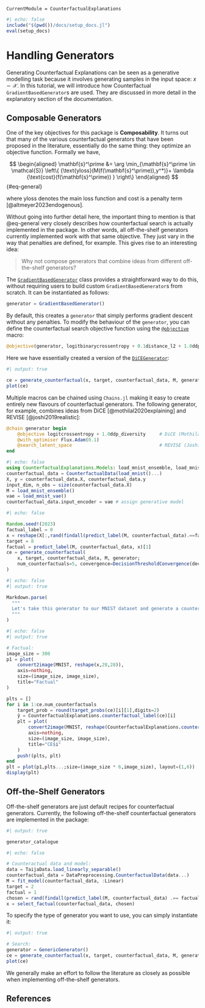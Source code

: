 ```@meta
CurrentModule = CounterfactualExplanations 
```

```julia
#| echo: false
include("$(pwd())/docs/setup_docs.jl")
eval(setup_docs)
```

# Handling Generators

Generating Counterfactual Explanations can be seen as a generative modelling task because it involves generating samples in the input space: $x \sim \mathcal{X}$. In this tutorial, we will introduce how Counterfactual `GradientBasedGenerator`s are used. They are discussed in more detail in the explanatory section of the documentation.

## Composable Generators 

```{=commonmark}
!!! warning "Breaking Changes Expected"
    Work on this feature is still in its very early stages and breaking changes should be expected. 
```

One of the key objectives for this package is **Composability**. It turns out that many of the various counterfactual generators that have been proposed in the literature, essentially do the same thing: they optimize an objective function. Formally we have,

$$
\begin{aligned}
\mathbf{s}^\prime &= \arg \min_{\mathbf{s}^\prime \in \mathcal{S}} \left\{  {\text{yloss}(M(f(\mathbf{s}^\prime)),y^*)}+ \lambda {\text{cost}(f(\mathbf{s}^\prime)) }  \right\} 
\end{aligned} 
$$ {#eq-general}

where $\text{yloss}$ denotes the main loss function and $\text{cost}$ is a penalty term [@altmeyer2023endogenous]. 

Without going into further detail here, the important thing to mention is that @eq-general very closely describes how counterfactual search is actually implemented in the package. In other words, all off-the-shelf generators currently implemented work with that same objective. They just vary in the way that penalties are defined, for example. This gives rise to an interesting idea: 

> Why not compose generators that combine ideas from different off-the-shelf generators?

The [`GradientBasedGenerator`](@ref) class provides a straightforward way to do this, without requiring users to build custom `GradientBasedGenerator`s from scratch. It can be instantiated as follows:

```julia
generator = GradientBasedGenerator()
```

By default, this creates a `generator` that simply performs gradient descent without any penalties. To modify the behaviour of the `generator`, you can define the counterfactual search objective function using the [`@objective`](@ref) macro:

```julia
@objective(generator, logitbinarycrossentropy + 0.1distance_l2 + 1.0ddp_diversity)
```

Here we have essentially created a version of the [`DiCEGenerator`](@ref):

```julia
#| output: true

ce = generate_counterfactual(x, target, counterfactual_data, M, generator; num_counterfactuals=5)
plot(ce)
```

Multiple macros can be chained using `Chains.jl` making it easy to create entirely new flavours of counterfactual generators. The following generator, for example, combines ideas from DiCE [@mothilal2020explaining] and REVISE [@joshi2019realistic]:

```julia
@chain generator begin
    @objective logitcrossentropy + 1.0ddp_diversity     # DiCE (Mothilal et al. 2020)
    @with_optimiser Flux.Adam(0.1)                      
    @search_latent_space                                # REVISE (Joshi et al. 2019)
end
```

```julia
#| echo: false
using CounterfactualExplanations.Models: load_mnist_ensemble, load_mnist_vae
counterfactual_data = CounterfactualData(load_mnist()...)
X, y = counterfactual_data.X, counterfactual_data.y
input_dim, n_obs = size(counterfactual_data.X)
M = load_mnist_ensemble()
vae = load_mnist_vae()
counterfactual_data.input_encoder = vae # assign generative model
```

```julia
#| echo: false

Random.seed!(2023)
factual_label = 0
x = reshape(X[:,rand(findall(predict_label(M, counterfactual_data).==factual_label))],input_dim,1)
target = 8
factual = predict_label(M, counterfactual_data, x)[1]
ce = generate_counterfactual(
    x, target, counterfactual_data, M, generator; 
    num_counterfactuals=5, convergence=DecisionThresholdConvergence(decision_threshold=0.9)
)
```

```julia
#| echo: false
#| output: true

Markdown.parse(
  """
  Let's take this generator to our MNIST dataset and generate a counterfactual explanation for turning a $(factual) into a $(target). 
  """
)
```

```julia
#| echo: false
#| output: true

# Factual:
image_size = 300
p1 = plot(
    convert2image(MNIST, reshape(x,28,28)),
    axis=nothing, 
    size=(image_size, image_size),
    title="Factual"
)

plts = []
for i in 1:ce.num_counterfactuals
    target_prob = round(target_probs(ce)[i][1],digits=2)
    ŷ = CounterfactualExplanations.counterfactual_label(ce)[i]
    plt = plot(
        convert2image(MNIST, reshape(CounterfactualExplanations.counterfactual(ce)[:,i],28,28)),
        axis=nothing, 
        size=(image_size, image_size),
        title="CE$i"
    )
    push!(plts, plt)
end
plt = plot(p1,plts...;size=(image_size * 6,image_size), layout=(1,6))
display(plt)
```

## Off-the-Shelf Generators 

Off-the-shelf generators are just default recipes for counterfactual generators. Currently, the following off-the-shelf counterfactual generators are implemented in the package:

```julia
#| output: true

generator_catalogue
```

```julia
#| echo: false

# Counteractual data and model:
data = TaijaData.load_linearly_separable()
counterfactual_data = DataPreprocessing.CounterfactualData(data...)
M = fit_model(counterfactual_data, :Linear)
target = 2
factual = 1
chosen = rand(findall(predict_label(M, counterfactual_data) .== factual))
x = select_factual(counterfactual_data, chosen)
```

To specify the type of generator you want to use, you can simply instantiate it:

```julia
#| output: true

# Search:
generator = GenericGenerator()
ce = generate_counterfactual(x, target, counterfactual_data, M, generator)
plot(ce)
```

We generally make an effort to follow the literature as closely as possible when implementing off-the-shelf generators. 

## References